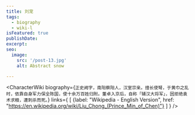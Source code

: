 ```yaml
---
title: 刘宠
tags:
  - biography
  - wiki-l
isFeatured: true
publishDate:
excerpt:
seo:
  image:
    src: '/post-13.jpg'
    alt: Abstract snow

---
```



<CharacterWiki
  biography={`正史阙字，南阳蔡阳人，汉室宗亲。擅长使弩，于黄巾之乱时，依靠自身军力保全陈国，使十余万百姓归附。董卓入京后，自称「辅汉大将军」，因拒绝袁术求粮，遭刺杀而死。`}
  links={
    [
      {label: "Wikipedia - English Version", href: "https://en.wikipedia.org/wiki/Liu_Chong_(Prince_Min_of_Chen)"}
    ]
  }
/>
